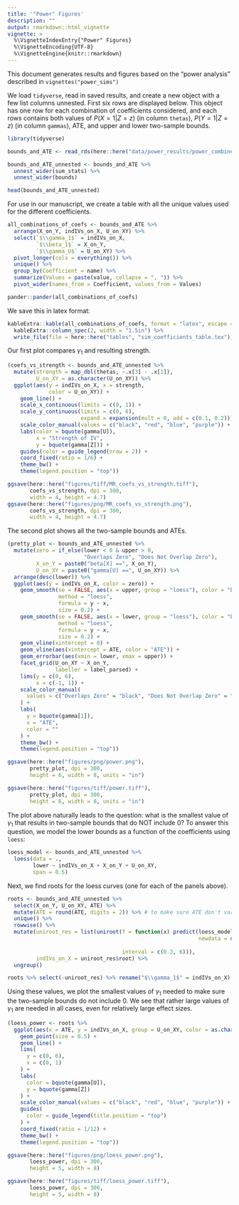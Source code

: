 ```yaml
---
title: '"Power" Figures'
description: ""
output: rmarkdown::html_vignette
vignette: >
  %\VignetteIndexEntry{"Power" Figures}
  %\VignetteEncoding{UTF-8}
  %\VignetteEngine{knitr::rmarkdown}
---
```


This document generates results and figures based on the "power analysis" described in `vignettes("power_sims")`

We load `tidyverse`, read in saved results, and create a new object with a few list columns unnested. First six rows are displayed below. This object has one row for each combination of coefficients considered, and each rows contains both values of $P(X = 1 | Z = z)$ (in column `thetas`), $P(Y = 1 | Z = z)$ (in column `gammas`), ATE, and upper and lower two-sample bounds.

```r
library(tidyverse)

bounds_and_ATE <- read_rds(here::here("data/power_results/power_combined_results.Rds"))

bounds_and_ATE_unnested <- bounds_and_ATE %>% 
  unnest_wider(sum_stats) %>%
  unnest_wider(bounds)

head(bounds_and_ATE_unnested)
```

For use in our manuscript, we create a table with all the unique values used for the different coefficients. 

```r
all_combinations_of_coefs <- bounds_and_ATE %>%
  arrange(X_on_Y, indIVs_on_X, U_on_XY) %>%
  select(`$\\gamma_1$` = indIVs_on_X,
         `$\\beta_1$` = X_on_Y,
         `$\\gamma_U$` = U_on_XY) %>%
  pivot_longer(cols = everything()) %>%
  unique() %>%
  group_by(Coefficient = name) %>%
  summarize(Values = paste(value, collapse = ", ")) %>%
  pivot_wider(names_from = Coefficient, values_from = Values)

pander::pander(all_combinations_of_coefs)
```

We save this in latex format:

```r
kableExtra::kable(all_combinations_of_coefs, format = "latex", escape = FALSE, booktabs = TRUE) %>%
  kableExtra::column_spec(2, width = "1.5in") %>%
  write_file(file = here::here("tables", "sim_coefficients_table.tex"))
```

Our first plot compares $\gamma_1$ and resulting strength.

```r
(coefs_vs_strength <- bounds_and_ATE_unnested %>%
  mutate(strength = map_dbl(thetas, ~.x[3] - .x[1]),
         U_on_XY = as.character(U_on_XY)) %>%
  ggplot(aes(y = indIVs_on_X, x = strength,
             color = U_on_XY)) +
    geom_line() +
    scale_x_continuous(limits = c(0, 1)) +
    scale_y_continuous(limits = c(0, 6),
                       expand = expansion(mult = 0, add = c(0.1, 0.2))) +
    scale_color_manual(values = c("black", "red", "blue", "purple")) +
    labs(color = bquote(gamma[U]),
         x = "Strength of IV",
         y = bquote(gamma[Z])) +
    guides(color = guide_legend(nrow = 2)) +
    coord_fixed(ratio = 1/6) +
    theme_bw() +
    theme(legend.position = "top"))

ggsave(here::here("figures/tiff/MR_coefs_vs_strength.tiff"),
       coefs_vs_strength, dpi = 300,
       width = 4, height = 4.7)
ggsave(here::here("figures/png/MR_coefs_vs_strength.png"),
       coefs_vs_strength, dpi = 300,
       width = 4, height = 4.7)
```

The second plot shows all the two-sample bounds and ATEs. 

```r
(pretty_plot <- bounds_and_ATE_unnested %>%
  mutate(zero = if_else(lower < 0 & upper > 0,
                        "Overlaps Zero", "Does Not Overlap Zero"),
         X_on_Y = paste0("beta[X] ==", X_on_Y),
         U_on_XY = paste0("gamma[U] ==", U_on_XY)) %>%
  arrange(desc(lower)) %>%
  ggplot(aes(y = indIVs_on_X, color = zero)) +
    geom_smooth(se = FALSE, aes(x = upper, group = "loess"), color = "black",
                method = "loess",
                formula = y ~ x,
                size = 0.2) +
    geom_smooth(se = FALSE, aes(x = lower, group = "loess"), color = "black",
                method = "loess",
                formula = y ~ x,
                size = 0.2) +
    geom_vline(xintercept = 0) +
    geom_vline(aes(xintercept = ATE, color = "ATE")) +
    geom_errorbar(aes(xmin = lower, xmax = upper)) +
    facet_grid(U_on_XY ~ X_on_Y,
               labeller = label_parsed) +
    lims(y = c(0, 6),
         x = c(-1, 1)) +
    scale_color_manual(
      values = c("Overlaps Zero" = "black", "Does Not Overlap Zero" = "red", "ATE" = "blue")
    ) +
    labs(
      y = bquote(gamma[1]),
      x = "ATE",
      color = ""
    ) +
    theme_bw() +
    theme(legend.position = "top"))

ggsave(here::here("figures/png/power.png"),
       pretty_plot, dpi = 300,
       height = 6, width = 8, units = "in")

ggsave(here::here("figures/tiff/power.tiff"),
       pretty_plot, dpi = 300,
       height = 6, width = 8, units = "in")
```

The plot above naturally leads to the question: what is the smallest value of $\gamma_1$ that results in two-sample bounds that do NOT include $0$? To answer this question, we model the lower bounds as a function of the coefficients using `loess`:

```r
loess_model <- bounds_and_ATE_unnested %>%
  loess(data = .,
        lower ~ indIVs_on_X + X_on_Y + U_on_XY,
        span = 0.5)
```

Next, we find roots for the loess curves (one for each of the panels above). 

```r
roots <- bounds_and_ATE_unnested %>%
  select(X_on_Y, U_on_XY, ATE) %>%
  mutate(ATE = round(ATE, digits = 2)) %>% # to make sure ATE don't vary due to differences from randomness
  unique() %>%
  rowwise() %>%
  mutate(uniroot_res = list(uniroot(f = function(x) predict(loess_model,
                                                            newdata = data.frame(indIVs_on_X = x,
                                                                                 X_on_Y = X_on_Y, U_on_XY = U_on_XY)),
                                    interval = c(0.2, 6))),
         indIVs_on_X = uniroot_res$root) %>%
  ungroup()

roots %>% select(-uniroot_res) %>% rename("$\\gamma_1$" = indIVs_on_X) %>% pander::pander()
```

Using these values, we plot the smallest values of $\gamma_1$ needed to make sure the two-sample bounds do not include $0$. We see that rather large values of $\gamma_1$ are needed in all cases, even for relatively large effect sizes. 

```r
(loess_power <- roots %>%
  ggplot(aes(x = ATE, y = indIVs_on_X, group = U_on_XY, color = as.character(U_on_XY))) +
    geom_point(size = 0.5) +
    geom_line() +
    lims(
      y = c(0, 6),
      x = c(0, 1)
    ) +
    labs(
      color = bquote(gamma[U]),
      y = bquote(gamma[Z])
    ) +
    scale_color_manual(values = c("black", "red", "blue", "purple")) +
    guides(
      color = guide_legend(title.position = "top")
    ) +
    coord_fixed(ratio = 1/12) +
    theme_bw() +
    theme(legend.position = "top"))

ggsave(here::here("figures/png/loess_power.png"),
       loess_power, dpi = 300,
       height = 5, width = 8)

ggsave(here::here("figures/tiff/loess_power.tiff"),
       loess_power, dpi = 300,
       height = 5, width = 8)
```

